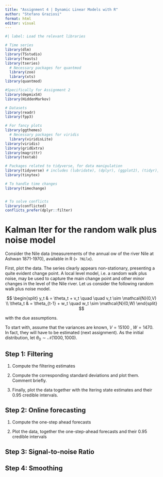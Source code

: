 ```yaml
---
title: "Assignment 4 | Dynamic Linear Models with R"
author: "Stefano Graziosi"
format: html
editor: visual
---
```


```r
#| label: Load the relevant libraries

# Time series
library(dlm)
library(TSstudio)
library(feasts)
library(tseries)
  # Necessary packages for quantmod
  library(zoo)
  library(xts)
library(quantmod)

#Specifically for Assignment 2
library(depmixS4)
library(HiddenMarkov)

# Datasets
library(readr)
library(fpp3)

# For fancy plots
library(ggthemes)
  # Necessary packages for viridis
  library(viridisLite)
library(viridis)
library(gridExtra)
library(magrittr)
library(textab)

# Packages related to tidyverse, for data manipulation
library(tidyverse) # includes (lubridate), (dplyr), (ggplot2), (tidyr), (tidyselect)
library(tinytex)

# To handle time changes
library(timechange)


# To solve conflicts
library(conflicted)
conflicts_prefer(dplyr::filter)
```

# Kalman lter for the random walk plus noise model

Consider the Nile data (measurements of the annual ow of the river Nile at Ashwan 1871-1970), available in R (`> ?Nile`).

First, plot the data. The series clearly appears non-stationary, presenting a quite evident change point. A local level model, i.e. a random walk plus noise, may be used to capture the main change point and other minor changes in the level of the Nile river. Let us consider the following random walk plus noise model.

$$
\begin{split}
y_t & = \theta_t + v_t \quad \quad v_t \sim \mathcal{N}(0,V) \\
\theta_t & = \theta_{t-1} + w_t \quad w_t \sim \mathcal{N}(0,W)
\end{split}
$$

with the due assumptions.

To start with, assume that the variances are known, $V = 15100$ , $W = 1470$. In fact, they will have to be estimated (next assignment). As the initial distribution, let $\theta_0 \sim \mathcal{N} (1000,1000)$.

## Step 1: Filtering

1.  Compute the filtering estimates

2.  Compute the corresponding standard deviations and plot them. Comment briefly.

3.  Finally, plot the data together with the ltering state estimates and their 0.95 credible intervals.

## Step 2: Online forecasting

1.  Compute the one-step ahead forecasts

2.  Plot the data, together the one-step-ahead forecasts and their 0.95 credible intervals

## Step 3: Signal-to-noise Ratio

## Step 4: Smoothing
